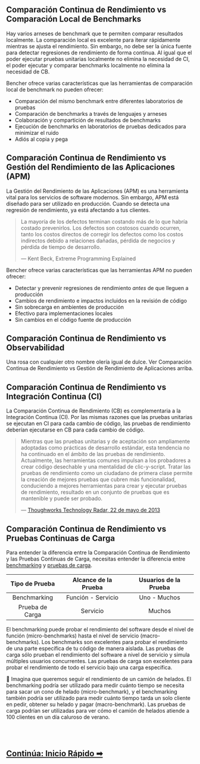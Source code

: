 ## Comparación Continua de Rendimiento vs Comparación Local de Benchmarks

Hay varios arneses de benchmark que te permiten comparar resultados localmente.
La comparación local es excelente para iterar rápidamente mientras se ajusta el rendimiento.
Sin embargo, no debe ser la única fuente para detectar regresiones de rendimiento de forma continua.
Al igual que el poder ejecutar pruebas unitarias localmente no elimina la necesidad de CI,
el poder ejecutar y comparar benchmarks localmente no elimina la necesidad de CB.

Bencher ofrece varias características que las herramientas de comparación local de benchmark no pueden ofrecer:
- Comparación del mismo benchmark entre diferentes laboratorios de pruebas
- Comparación de benchmarks a través de lenguajes y arneses
- Colaboración y compartición de resultados de benchmarks
- Ejecución de benchmarks en laboratorios de pruebas dedicados para minimizar el ruido
- Adiós al copia y pega

## Comparación Continua de Rendimiento vs Gestión del Rendimiento de las Aplicaciones (APM)

La Gestión del Rendimiento de las Aplicaciones (APM) es una herramienta vital para los servicios de software modernos.
Sin embargo, APM está diseñado para ser utilizado en producción.
Cuando se detecta una regresión de rendimiento, ya está afectando a tus clientes.

> La mayoría de los defectos terminan costando más de lo que habría costado prevenirlos.
> Los defectos son costosos cuando ocurren, tanto los costos directos de corregir los defectos
> como los costos indirectos debido a relaciones dañadas, pérdida de negocios y pérdida de tiempo de desarrollo.
>
> — Kent Beck, Extreme Programming Explained

Bencher ofrece varias características que las herramientas APM no pueden ofrecer:
- Detectar y prevenir regresiones de rendimiento _antes_ de que lleguen a producción
- Cambios de rendimiento e impactos incluidos en la revisión de código
- Sin sobrecarga en ambientes de producción
- Efectivo para implementaciones locales
- Sin cambios en el código fuente de producción

## Comparación Continua de Rendimiento vs Observabilidad

Una rosa con cualquier otro nombre olería igual de dulce.
Ver Comparación Continua de Rendimiento vs Gestión de Rendimiento de Aplicaciones arriba.

## Comparación Continua de Rendimiento vs Integración Continua (CI)

La Comparación Continua de Rendimiento (CB) es complementaria a la Integración Continua (CI).
Por las mismas razones que las pruebas unitarias se ejecutan en CI para cada cambio de código,
las pruebas de rendimiento deberían ejecutarse en CB para cada cambio de código.

> Mientras que las pruebas unitarias y de aceptación son ampliamente adoptadas como prácticas de desarrollo estándar,
> esta tendencia no ha continuado en el ámbito de las pruebas de rendimiento.
> Actualmente, las herramientas comunes impulsan a los probadores a crear código desechable y una mentalidad de clic-y-script.
> Tratar las pruebas de rendimiento como un ciudadano de primera clase permite la creación de mejores pruebas que cubren más funcionalidad,
> conduciendo a mejores herramientas para crear y ejecutar pruebas de rendimiento,
> resultado en un conjunto de pruebas que es mantenible y puede ser probado.
>
> — [Thoughworks Technology Radar, 22 de mayo de 2013](https://www.thoughtworks.com/en-us/radar/techniques/performance-testing-as-a-first-class-citizen)

## Comparación Continua de Rendimiento vs Pruebas Continuas de Carga

Para entender la diferencia entre la Comparación Continua de Rendimiento y las Pruebas Continuas de Carga,
necesitas entender la diferencia entre
[benchmarking](https://es.wikipedia.org/wiki/Benchmark_(inform%C3%A1tica)) y
[pruebas de carga](https://es.wikipedia.org/wiki/Pruebas_de_rendimiento_del_software).

| Tipo de Prueba  | Alcance de la Prueba | Usuarios de la Prueba |
| :-------------: | :------------------: | :-------------------: |
|  Benchmarking   |  Función - Servicio  |     Uno - Muchos      |
| Prueba de Carga |       Servicio       |        Muchos         |

El benchmarking puede probar el rendimiento del software desde el nivel de función (micro-benchmarks) hasta el nivel de servicio (macro-benchmarks).
Los benchmarks son excelentes para probar el rendimiento de una parte específica de tu código de manera aislada.
Las pruebas de carga sólo prueban el rendimiento del software a nivel de servicio y simula múltiples usuarios concurrentes.
Las pruebas de carga son excelentes para probar el rendimiento de todo el servicio bajo una carga específica.

🍦 Imagina que queremos seguir el rendimiento de un camión de helados.
El benchmarking podría ser utilizado para medir cuánto tiempo se necesita para sacar un cono de helado (micro-benchmark), y
el benchmarking también podría ser utilizado para medir cuánto tiempo tarda un solo cliente en pedir, obtener su helado y pagar (macro-benchmark).
Las pruebas de carga podrían ser utilizadas para ver cómo el camión de helados atiende a 100 clientes en un día caluroso de verano.

<br/>
<br/>

<h2><a href="/docs/es/tutorial/quick-start">Continúa: Inicio Rápido ➡</a></h2>